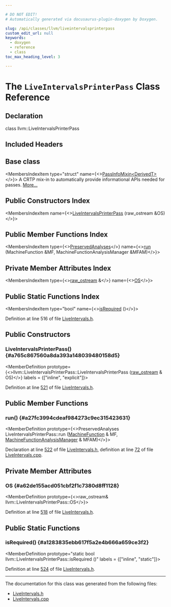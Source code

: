 ```yaml
---

# DO NOT EDIT!
# Automatically generated via docusaurus-plugin-doxygen by Doxygen.

slug: /api/classes/llvm/liveintervalsprinterpass
custom_edit_url: null
keywords:
  - doxygen
  - reference
  - class
toc_max_heading_level: 3

---
```





# The `LiveIntervalsPrinterPass` Class Reference

<DoxygenPage pluginConfig={pluginConfig}>



## Declaration

<CodeBlock>class llvm::LiveIntervalsPrinterPass</CodeBlock>

## Included Headers

<IncludesList>
<IncludesListItem
  filePath="llvm/CodeGen/LiveIntervals.h"
  permalink="/docs/api/files/include/include/llvm/include/llvm/codegen/liveintervals-h"
  isLocal="true" />
</IncludesList>

## Base class

<MembersIndex>

<MembersIndexItem
  type="struct"
  name={<><a href="/docs/api/structs/llvm/passinfomixin">PassInfoMixin&lt;DerivedT&gt;</a></>}>
A CRTP mix-in to automatically provide informational APIs needed for passes. <a href="/docs/api/structs/llvm/passinfomixin/#details">More...</a>
</MembersIndexItem>

</MembersIndex>

## Public Constructors Index

<MembersIndex>

<MembersIndexItem
  name={<><a href="#a765c867560a8da393a148039480158d5">LiveIntervalsPrinterPass</a> (raw&#95;ostream &amp;OS)</>}>
</MembersIndexItem>

</MembersIndex>

## Public Member Functions Index

<MembersIndex>

<MembersIndexItem
  type={<><a href="/docs/api/classes/llvm/preservedanalyses">PreservedAnalyses</a></>}
  name={<><a href="#a27fc3994cdeaf984273c9ec315423631">run</a> (MachineFunction &amp;MF, MachineFunctionAnalysisManager &amp;MFAM)</>}>
</MembersIndexItem>

</MembersIndex>

## Private Member Attributes Index

<MembersIndex>

<MembersIndexItem
  type={<><a href="/docs/api/classes/llvm/raw-ostream">raw&#95;ostream</a> &amp;</>}
  name={<><a href="#a62de155acd051cbf2f1c7380d8ff1128">OS</a></>}>
</MembersIndexItem>

</MembersIndex>

## Public Static Functions Index

<MembersIndex>

<MembersIndexItem
  type="bool"
  name={<><a href="#a1283835ebb617f5a2e4b666a659ce3f2">isRequired</a> ()</>}>
</MembersIndexItem>

</MembersIndex>


Definition at line 516 of file <a href="/docs/api/files/include/include/llvm/include/llvm/codegen/liveintervals-h">LiveIntervals.h</a>.

<SectionDefinition>

## Public Constructors

### LiveIntervalsPrinterPass() {#a765c867560a8da393a148039480158d5}

<MemberDefinition
  prototype={<>llvm::LiveIntervalsPrinterPass::LiveIntervalsPrinterPass (<a href="/docs/api/classes/llvm/raw-ostream">raw&#95;ostream</a> &amp; OS)</>}
  labels = {["inline", "explicit"]}>

Definition at line <a href="/docs/api/files/include/include/llvm/include/llvm/codegen/liveintervals-h/#l00521">521</a> of file <a href="/docs/api/files/include/include/llvm/include/llvm/codegen/liveintervals-h">LiveIntervals.h</a>.
</MemberDefinition>

</SectionDefinition>

<SectionDefinition>

## Public Member Functions

### run() {#a27fc3994cdeaf984273c9ec315423631}

<MemberDefinition
  prototype={<>PreservedAnalyses LiveIntervalsPrinterPass::run (<a href="/docs/api/classes/llvm/machinefunction">MachineFunction</a> &amp; MF, <a href="/docs/api/namespaces/llvm/#a064825a8817522ca733ac413a7122d36">MachineFunctionAnalysisManager</a> &amp; MFAM)</>}>

Declaration at line <a href="/docs/api/files/include/include/llvm/include/llvm/codegen/liveintervals-h/#l00522">522</a> of file <a href="/docs/api/files/include/include/llvm/include/llvm/codegen/liveintervals-h">LiveIntervals.h</a>, definition at line <a href="/docs/api/files/lib/lib/codegen/liveintervals-cpp/#l00072">72</a> of file <a href="/docs/api/files/lib/lib/codegen/liveintervals-cpp">LiveIntervals.cpp</a>.
</MemberDefinition>

</SectionDefinition>

<SectionDefinition>

## Private Member Attributes

### OS {#a62de155acd051cbf2f1c7380d8ff1128}

<MemberDefinition
  prototype={<>raw&#95;ostream&amp; llvm::LiveIntervalsPrinterPass::OS</>}>

Definition at line <a href="/docs/api/files/include/include/llvm/include/llvm/codegen/liveintervals-h/#l00518">518</a> of file <a href="/docs/api/files/include/include/llvm/include/llvm/codegen/liveintervals-h">LiveIntervals.h</a>.
</MemberDefinition>

</SectionDefinition>

<SectionDefinition>

## Public Static Functions

### isRequired() {#a1283835ebb617f5a2e4b666a659ce3f2}

<MemberDefinition
  prototype="static bool llvm::LiveIntervalsPrinterPass::isRequired ()"
  labels = {["inline", "static"]}>

Definition at line <a href="/docs/api/files/include/include/llvm/include/llvm/codegen/liveintervals-h/#l00524">524</a> of file <a href="/docs/api/files/include/include/llvm/include/llvm/codegen/liveintervals-h">LiveIntervals.h</a>.
</MemberDefinition>

</SectionDefinition>

<hr/>

The documentation for this class was generated from the following files:

<ul>
<li><a href="/docs/api/files/include/include/llvm/include/llvm/codegen/liveintervals-h">LiveIntervals.h</a></li>
<li><a href="/docs/api/files/lib/lib/codegen/liveintervals-cpp">LiveIntervals.cpp</a></li>
</ul>

</DoxygenPage>
